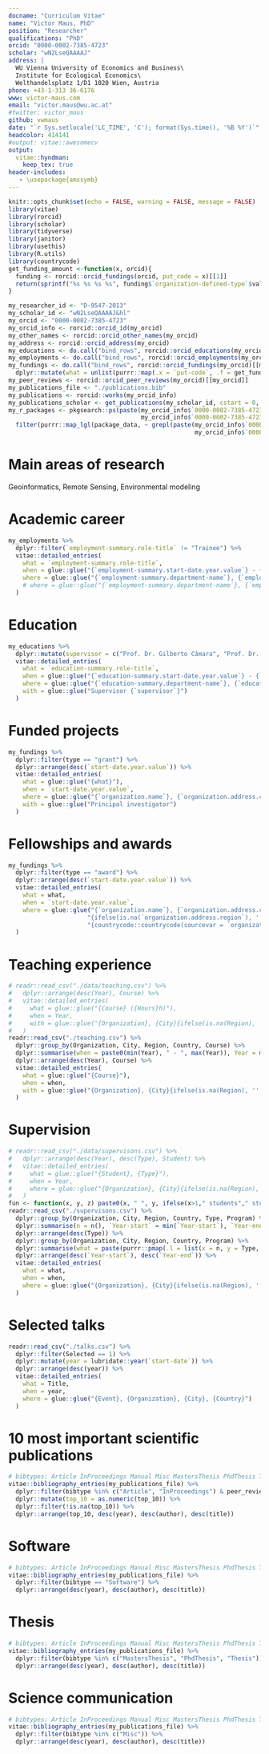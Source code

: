 ```yaml
---
docname: "Curriculum Vitae"
name: "Victor Maus, PhD"
position: "Researcher"
qualifications: "PhD"
orcid: "0000-0002-7385-4723"
scholar: "wN2LseQAAAAJ"
address: |
  WU Vienna University of Economics and Business\
  Institute for Ecological Economics\
  Welthandelsplatz 1/D1 1020 Wien, Austria
phone: +43-1-313 36-6176
www: victor-maus.com
email: "victor.maus@wu.ac.at"
#twitter: victor_maus
github: vwmaus
date: "`r Sys.setlocale('LC_TIME', 'C'); format(Sys.time(), '%B %Y')`"
headcolor: 414141
#output: vitae::awesomecv
output: 
  vitae::hyndman:
    keep_tex: true
header-includes:
   - \usepackage{amssymb}
---
```


```r
knitr::opts_chunk$set(echo = FALSE, warning = FALSE, message = FALSE)
library(vitae)
library(rorcid)
library(scholar)
library(tidyverse)
library(janitor)
library(usethis)
library(R.utils)
library(countrycode)
get_funding_amount <-function(x, orcid){
  funding <- rorcid::orcid_fundings(orcid, put_code = x)[[1]]
  return(sprintf("%s %s %s %s", funding$`organization-defined-type`$value, stringr::str_to_title(funding$type), funding$amount$`currency-code`, format(round(as.numeric(funding$amount$value), 2), nsmall=2, big.mark=",")))
}
```

```r
my_researcher_id <- "D-9547-2013"
my_scholar_id <- "wN2LseQAAAAJ&hl"
my_orcid <- "0000-0002-7385-4723"
my_orcid_info <- rorcid::orcid_id(my_orcid)
my_other_names <- rorcid::orcid_other_names(my_orcid)
my_address <- rorcid::orcid_address(my_orcid)
my_educations <- do.call("bind_rows", rorcid::orcid_educations(my_orcid)[[my_orcid]]$`affiliation-group`$summaries)
my_employments <- do.call("bind_rows", rorcid::orcid_employments(my_orcid)[[my_orcid]]$`affiliation-group`$summaries)
my_fundings <- do.call("bind_rows", rorcid::orcid_fundings(my_orcid)[[my_orcid]]$group$`funding-summary`) %>% 
  dplyr::mutate(what = unlist(purrr::map(.x = `put-code`, .f = get_funding_amount, orcid = my_orcid)))
my_peer_reviews <- rorcid::orcid_peer_reviews(my_orcid)[[my_orcid]]
my_publications_file <- "./publications.bib"
my_publications <- rorcid::works(my_orcid_info)
my_publications_scholar <- get_publications(my_scholar_id, cstart = 0, pagesize = 1000, flush = F)
my_r_packages <- pkgsearch::ps(paste(my_orcid_info$`0000-0002-7385-4723`$name$`given-names`$value, 
                                     my_orcid_info$`0000-0002-7385-4723`$name$`family-name`$value), size = 100) %>%
  filter(purrr::map_lgl(package_data, ~ grepl(paste(my_orcid_info$`0000-0002-7385-4723`$name$`given-names`$value, 
                                                    my_orcid_info$`0000-0002-7385-4723`$name$`family-name`$value), .x$Author, fixed = TRUE)))
```

# Main areas of research

Geoinformatics, Remote Sensing, Environmental modeling 

# Academic career

```r
my_employments %>% 
  dplyr::filter(`employment-summary.role-title` != "Trainee") %>% 
  vitae::detailed_entries(
    what = `employment-summary.role-title`,
    when = glue::glue("{`employment-summary.start-date.year.value`} - {ifelse(is.na(`employment-summary.end-date.year.value`), 'Today', `employment-summary.end-date.year.value`)}"),
    where = glue::glue("{`employment-summary.department-name`}, {`employment-summary.organization.name`}, {countrycode::countrycode(sourcevar = `employment-summary.organization.address.country`, origin = 'iso2c', destination = 'country.name')}")
    # where = glue::glue("{`employment-summary.department-name`}, {`employment-summary.organization.name`}, {`employment-summary.organization.address.city`}{ifelse(is.na(`employment-summary.organization.address.region`), '', paste0(', ', `employment-summary.organization.address.region`))}, {countrycode::countrycode(sourcevar = `employment-summary.organization.address.country`, origin = 'iso2c', destination = 'country.name')}")
  )
```


<!-- # Experience non scientific -->

<!-- ```{r non-scientific} -->
<!-- my_employments %>%  -->
<!--   dplyr::filter(`employment-summary.role-title` == "Trainee") %>%  -->
<!--   vitae::detailed_entries( -->
<!--     what = glue::glue("{`employment-summary.role-title`} - {`employment-summary.department-name`}"), -->
<!--     when = glue::glue("{`employment-summary.start-date.year.value`} - {ifelse(is.na(`employment-summary.end-date.year.value`), 'Today', `employment-summary.end-date.year.value`)}"), -->
<!--     where = glue::glue("{`employment-summary.organization.name`}, {`employment-summary.organization.address.city`}{ifelse(is.na(`employment-summary.organization.address.region`), '', paste0(', ', `employment-summary.organization.address.region`))}, {countrycode::countrycode(sourcevar = `employment-summary.organization.address.country`, origin = 'iso2c', destination = 'country.name')}") -->
<!--   ) -->
<!-- ``` -->

# Education 

```r
my_educations %>% 
  dplyr::mutate(supervisor = c("Prof. Dr. Gilberto Câmara", "Prof. Dr. Elson Magalhães Toledo", "Prof. Dr. Afranio Almir Righes")) %>% 
  vitae::detailed_entries(
    what = `education-summary.role-title`,
    when = glue::glue("{`education-summary.start-date.year.value`} - {`education-summary.end-date.year.value`}"),
    where = glue::glue("{`education-summary.department-name`}, {`education-summary.organization.name`}, {countrycode::countrycode(sourcevar = `education-summary.organization.address.country`, origin = 'iso2c', destination = 'country.name')}"),
    with = glue::glue("Supervisor {`supervisor`}")
  ) 
```

# Funded projects

```r
my_fundings %>%
  dplyr::filter(type == "grant") %>%
  dplyr::arrange(desc(`start-date.year.value`)) %>% 
  vitae::detailed_entries(
    what = glue::glue("{what}"),
    when = `start-date.year.value`,
    where = glue::glue("{`organization.name`}, {`organization.address.city`}{ifelse(is.na(`organization.address.region`), '', paste0(', ', `organization.address.region`))}, {countrycode::countrycode(sourcevar = `organization.address.country`, origin = 'iso2c', destination = 'country.name')}"),
    with = glue::glue("Principal investigator")
  )
```

# Fellowships and awards
```r
my_fundings %>%
  dplyr::filter(type == "award") %>%
  dplyr::arrange(desc(`start-date.year.value`)) %>% 
  vitae::detailed_entries(
    what = what,
    when = `start-date.year.value`,
    where = glue::glue("{`organization.name`}, {`organization.address.city`}",
                      "{ifelse(is.na(`organization.address.region`), '', paste0('-', `organization.address.region`))}", ", ",
                      "{countrycode::countrycode(sourcevar = `organization.address.country`, origin = 'iso2c', destination = 'country.name')}")
  )
```

# Teaching experience 
```r
# readr::read_csv("./data/teaching.csv") %>% 
#   dplyr::arrange(desc(Year), Course) %>%
#   vitae::detailed_entries(
#     what = glue::glue("{Course} ({Hours}h)"),
#     when = Year,
#     with = glue::glue("{Organization}, {City}{ifelse(is.na(Region), '', paste0('-', Region))}, {Country}")
#   )
readr::read_csv("./teaching.csv") %>% 
  dplyr::group_by(Organization, City, Region, Country, Course) %>% 
  dplyr::summarise(when = paste0(min(Year), " - ", max(Year)), Year = min(Year)) %>% 
  dplyr::arrange(desc(Year), Course) %>%
  vitae::detailed_entries(
    what = glue::glue("{Course}"),
    when = when,
    with = glue::glue("{Organization}, {City}{ifelse(is.na(Region), '', paste0('-', Region))}, {Country}")
  )
```

# Supervision
```r
# readr::read_csv("./data/supervisons.csv") %>% 
#   dplyr::arrange(desc(Year), desc(Type), Student) %>% 
#   vitae::detailed_entries(
#     what = glue::glue("{Student}, {Type}"),
#     when = Year,
#     where = glue::glue("{Organization}, {City}{ifelse(is.na(Region), '', paste0('-', Region))}, {Country}")
#   )
fun <- function(x, y, z) paste0(x, " ", y, ifelse(x>1," students"," student"), ifelse(is.na(z), '', paste0(' in the ', z)))
readr::read_csv("./supervisons.csv") %>% 
  dplyr::group_by(Organization, City, Region, Country, Type, Program) %>% 
  dplyr::summarise(n = n(), `Year-start` = min(`Year-start`), `Year-end` = max(`Year-end`)) %>%
  dplyr::arrange(desc(Type)) %>% 
  dplyr::group_by(Organization, City, Region, Country, Program) %>% 
  dplyr::summarise(what = paste(purrr::pmap(.l = list(x = n, y = Type, z = Program), .f = fun), collapse = " / "), when = paste0(min(`Year-start`), " - ", max(`Year-end`)), `Year-start` = min(`Year-start`), `Year-end` = max(`Year-end`)) %>% 
  dplyr::arrange(desc(`Year-start`), desc(`Year-end`)) %>% 
  vitae::detailed_entries(
    what = what,
    when = when,
    where = glue::glue("{Organization}, {City}{ifelse(is.na(Region), '', paste0('-', Region))}, {Country}")
  )
```

# Selected talks 
```r
readr::read_csv("./talks.csv") %>% 
  dplyr::filter(Selected == 1) %>% 
  dplyr::mutate(year = lubridate::year(`start-date`)) %>% 
  dplyr::arrange(desc(year)) %>%
  vitae::detailed_entries(
    what = Title,
    when = year,
    where = glue::glue("{Event}, {Organization}, {City}, {Country}")
  )
```

<!-- # Journal review assignments -->
<!-- ```{r review-assignments} -->
<!-- my_peer_reviews -->
<!-- readr::read_csv("./data/supervisons.csv") %>%  -->
<!--   dplyr::arrange(desc(Year)) %>%  -->
<!--   vitae::detailed_entries( -->
<!--     what = Title, -->
<!--     when = Year, -->
<!--     where = glue::glue("{Organization}, {City}{ifelse(is.na(Region), '', paste0('-', Region))}, {Country}") -->
<!--   ) -->
<!-- ``` -->

<!-- # International cooperation partners -->

# 10 most important scientific publications
```r
# bibtypes: Article InProceedings Manual Misc MastersThesis PhdThesis TechReport
vitae::bibliography_entries(my_publications_file) %>%
  dplyr::filter(bibtype %in% c("Article", "InProceedings") & peer_reviewed == TRUE) %>%
  dplyr::mutate(top_10 = as.numeric(top_10)) %>% 
  dplyr::filter(!is.na(top_10)) %>% 
  dplyr::arrange(top_10, desc(year), desc(author), desc(title)) 
```

# Software
```r
# bibtypes: Article InProceedings Manual Misc MastersThesis PhdThesis TechReport 
vitae::bibliography_entries(my_publications_file) %>%
  dplyr::filter(bibtype == "Software") %>%
  dplyr::arrange(desc(year), desc(author), desc(title))
```

# Thesis 
```r
# bibtypes: Article InProceedings Manual Misc MastersThesis PhdThesis TechReport 
vitae::bibliography_entries(my_publications_file) %>%
  dplyr::filter(bibtype %in% c("MastersThesis", "PhdThesis", "Thesis")) %>%
  dplyr::arrange(desc(year), desc(author), desc(title))
```

# Science communication
```r
# bibtypes: Article InProceedings Manual Misc MastersThesis PhdThesis TechReport 
vitae::bibliography_entries(my_publications_file) %>%
  dplyr::filter(bibtype %in% c("Misc")) %>%
  dplyr::arrange(desc(year), desc(author), desc(title))
```

<!-- \newpage -->
<!-- # Publications -->

<!-- ## Peer reviewed publications  -->
<!-- ```{r peer-reviewed-publications} -->
<!-- # bibtypes: Article InProceedings Manual Misc MastersThesis PhdThesis TechReport -->
<!-- vitae::bibliography_entries(my_publications_file) %>%  -->
<!--   dplyr::filter(bibtype %in% c("Article", "InProceedings") & peer_reviewed == TRUE) %>% -->
<!--   dplyr::arrange(desc(year), desc(author), desc(title))  -->
<!-- ``` -->

<!-- ## Non peer reviewed publications -->
<!-- ```{r non-peer-reviewed-publications} -->
<!-- # bibtypes: Article InProceedings Manual Misc MastersThesis PhdThesis TechReport  -->
<!-- vitae::bibliography_entries(my_publications_file) %>% -->
<!--   dplyr::filter(bibtype %in% c("Article", "InProceedings") & full_paper == TRUE & peer_reviewed == FALSE) %>%  -->
<!--   dplyr::arrange(desc(year), desc(author), desc(title)) -->
<!-- ``` -->


